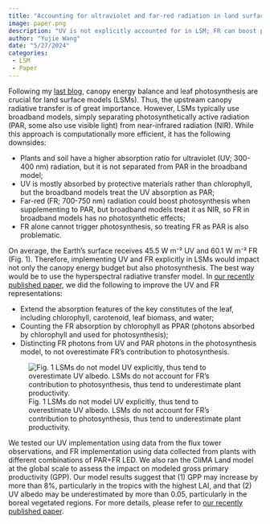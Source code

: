 ```yaml
---
title: "Accounting for ultraviolet and far-red radiation in land surface modeling"
image: paper.png
description: "UV is not explicitly accounted for in LSM; FR can boost photosynthesis but LSMs typically treat it as NIR. How can we improve these?"
author: "Yujie Wang"
date: "5/27/2024"
categories:
 - LSM
 - Paper
---
```


Following my [last blog](https://silicormosia.github.io/blogs/papers/20240407/), canopy energy balance and leaf photosynthesis are crucial for land surface models (LSMs). Thus, the upstream canopy radiative transfer is of great importance. However, LSMs typically use broadband models, simply separating photosynthetically active radiation (PAR, some also use visible light) from near-infrared radiation (NIR). While this approach is computationally more efficient, it has the following downsides:

- Plants and soil have a higher absorption ratio for ultraviolet (UV; 300-400 nm) radiation, but it is not separated from PAR in the broadband model;
- UV is mostly absorbed by protective materials rather than chlorophyll, but the broadband models treat the UV absorption as PAR;
- Far-red (FR; 700-750 nm) radiation could boost photosynthesis when supplementing to PAR, but broadband models treat it as NIR, so FR in broadband models has no photosynthetic effects;
- FR alone cannot trigger photosynthesis, so treating FR as PAR is also problematic.

On average, the Earth's surface receives 45.5 W m⁻² UV and 60.1 W m⁻² FR (Fig. 1). Therefore, implementing UV and FR explicitly in LSMs would impact not only the canopy energy budget but also photosynthesis. The best way would be to use the hyperspectral radiative transfer model. In [our recently published paper](https://doi.org/10.1111/gcb.17346), we did the following to improve the UV and FR representations:

- Extend the absorption features of the key constitutes of the leaf, including chlorophyll, carotenoid, leaf biomass, and water;
- Counting the FR absorption by chlorophyll as PPAR (photons absorbed by chlorophyll and used for photosynthesis);
- Distincting FR photons from UV and PAR photons in the photosynthesis model, to not overestimate FR's contribution to photosynthesis.

![Fig. 1 LSMs do not model UV explicitly, thus tend to overestimate UV albedo. LSMs do not account for FR's contribution to photosynthesis, thus tend to underestimate plant productivity.](highlight.png)

We tested our UV implementation using data from the flux tower observations, and FR implementation using data collected from plants with different combinations of PAR+FR LED. We also ran the CliMA Land model at the global scale to assess the impact on modeled gross primary productivity (GPP). Our model results suggest that (1) GPP may increase by more than 8%, particularly in the tropics with the highest LAI, and that (2) UV albedo may be underestimated by more than 0.05, particularly in the boreal vegetated regions. For more details, please refer to [our recently published paper](https://doi.org/10.1111/gcb.17346).
